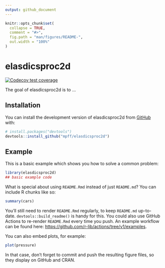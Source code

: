 ```yaml
---
output: github_document
---
```


<!-- README.md is generated from README.Rmd. Please edit that file -->

```r
knitr::opts_chunk$set(
  collapse = TRUE,
  comment = "#>",
  fig.path = "man/figures/README-",
  out.width = "100%"
)
```

# elasdicsproc2d

<!-- badges: start -->
[![Codecov test coverage](https://codecov.io/gh/mpff/elasdicsproc2d/branch/main/graph/badge.svg)](https://app.codecov.io/gh/mpff/elasdicsproc2d?branch=main)
<!-- badges: end -->

The goal of elasdicsproc2d is to ...

## Installation

You can install the development version of elasdicsproc2d from [GitHub](https://github.com/) with:

``` r
# install.packages("devtools")
devtools::install_github("mpff/elasdicsproc2d")
```

## Example

This is a basic example which shows you how to solve a common problem:

```r
library(elasdicsproc2d)
## basic example code
```

What is special about using `README.Rmd` instead of just `README.md`? You can include R chunks like so:

```r
summary(cars)
```

You'll still need to render `README.Rmd` regularly, to keep `README.md` up-to-date. `devtools::build_readme()` is handy for this. You could also use GitHub Actions to re-render `README.Rmd` every time you push. An example workflow can be found here: <https://github.com/r-lib/actions/tree/v1/examples>.

You can also embed plots, for example:

```r
plot(pressure)
```

In that case, don't forget to commit and push the resulting figure files, so they display on GitHub and CRAN.
